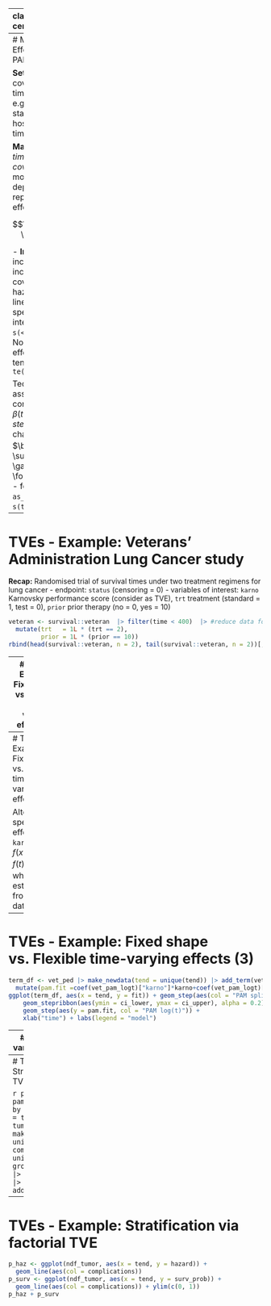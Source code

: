
---
class: inverse, middle, center

.center[
.font120[
**3.2 Non-proportional Hazards**
]
]

<html>
  <div style=---float:left></div>
  <hr color='#005500' size=1px width=900pxpx>
</html>



---
# Modelling Time-Varying Effects (TVEs): Setting & PAMMs applicability

**Setting**:
The effect of a covariate $x$ can change as time progresses, e.g. effect of patients' status at admission to the hospital vanishes over time,

**Main idea**:
Define *artificial time-dependent covariates* and fit the model with these time-dependent covariates to represent time-varying effects (TVEs).

$$\beta(t)=\sum^L_{\ell=1} \gamma_\ell B_\ell(t)$$

- **In PAMMs**, very easy to include since we already include time $t$ as a covariate for the baseline hazard
- Time-varying linear effects $x\beta(t)$ simply specified as spline interaction effect `s(<TIME>, by = <X>)`
- Non-linear time-varying effects $f(x, t)$ specified as tensor product splines `te(<TIME>, <X>)`

Technical point:
- PAMMs assume piece-wise constant hazard rates, so $\beta(t)$ actually modelled as a *step function* that only changes at cutpoints $a_j$:
$\beta(t) \equiv \sum^L_{\ell=1} \gamma_\ell B_\ell(a_{j})\; \forall\, t \in (a_{j-1}, a_j]$
-  for data created with `as_ped`, `tend` is $a_j$:  use `s(tend, by = <X>)`

---
# TVEs - Example: Veterans' Administration Lung Cancer study

**Recap:** Randomised trial of survival times under two treatment regimens for lung cancer
- endpoint: `status` (censoring = 0)
- variables of interest:  `karno` Karnovsky performance score (consider as TVE), `trt` treatment (standard = 1, test = 0), `prior` prior therapy (no = 0, yes = 10)

```r
veteran <- survival::veteran  |> filter(time < 400)  |> #reduce data for ex
  mutate(trt   = 1L * (trt == 2),
         prior = 1L * (prior == 10))
rbind(head(survival::veteran, n = 2), tail(survival::veteran, n = 2))[, c(1:5, 8)] |> knitr::kable()
```

---
# TVEs - Example: Fixed shape vs. Flexible time-varying effects (1)

Instead of linear effect, literature suggests time-varying effect of `karno` with
$f(x_{\text{karno}},t) = \beta_{\text{karno}} x_{\text{karno}} + \beta_{\text{karno},t}x_{\text{karno}}\log(t+20)$

PAM specification:
```r
# data transformation
vet_ped <- veteran |> as_ped(Surv(time, status)~., id = "id") |>
    mutate(logt20 = log(tend + 20))
# fit model
vet_pam_logt <- pamm(ped_status ~ s(tend) + trt + prior + karno + karno:logt20,
  data = vet_ped)
```


---
# TVEs - Example: Fixed shape vs. Flexible time-varying effects (2)

Alternatively, specify the effect of `karno` as
$f(x_{\text{karno}},t) = f(t)\cdot x_{\text{karno}}$, where $f(t)$
is estimated from the data:
```r
vet_pam_tve <- pamm(
  ped_status ~ s(tend) + trt + prior + s(tend, by = karno),
  data = vet_ped)
AIC(vet_pam_logt, vet_pam_tve)
```
$\implies$ assumed shape "good enough" in this case. But, not always do literature suggestions exist

---
# TVEs - Example: Fixed shape vs. Flexible time-varying effects (3)
```r
term_df <- vet_ped |> make_newdata(tend = unique(tend)) |> add_term(vet_pam_tve, term = "karno") |>
  mutate(pam.fit =coef(vet_pam_logt)["karno"]*karno+coef(vet_pam_logt)["karno:logt20"]*log(tend + 20)*karno)
ggplot(term_df, aes(x = tend, y = fit)) + geom_step(aes(col = "PAM spline")) +
    geom_stepribbon(aes(ymin = ci_lower, ymax = ci_upper), alpha = 0.2) +
    geom_step(aes(y = pam.fit, col = "PAM log(t)")) +
    xlab("time") + labs(legend = "model")
```

---
# Stratification: Time-varying Effects of Factors

$$h(t | x_i)= h_0(t)\exp(x_i\beta(t))$$

If $x_i$ is a dummy variable for a level of a categorical variable,
this model is approximately equivalent to a *stratified* PH model with a
different "baseline" hazard for the category encoded by $x_i$.

- PAMM formula specification `strata + s(tend, by = strata)` with a factor variable `strata` yields different (baseline) hazard rates for each level of `strata`
- See `?mgcv::gam.models` and `?mgcv::factor.smoooth` for alternative penalization and centering schemes if `strata` has many levels
- Also `r Citet(bib, "pedersen_hierarchical_2019")` for overview of hierarchical GAMs

---
# TVEs - Example: Stratification via factorial TVE

```r
pam_tumor2 <- pamm(ped_status ~ s(tend, by = complications), data = tumor_ped)
ndf_tumor <- tumor_ped |> make_newdata(tend = unique(tend), complications = unique(complications)) |>
  group_by(complications) |>
  add_hazard(pam_tumor2) |>
  add_surv_prob(pam_tumor2)
```



---
# TVEs - Example: Stratification via factorial TVE

```r
p_haz <- ggplot(ndf_tumor, aes(x = tend, y = hazard)) +
  geom_line(aes(col = complications))
p_surv <- ggplot(ndf_tumor, aes(x = tend, y = surv_prob)) +
  geom_line(aes(col = complications)) + ylim(c(0, 1))
p_haz + p_surv
```
